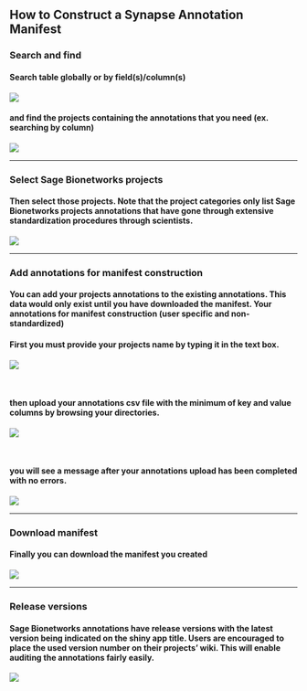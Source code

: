 ## How to Construct a Synapse Annotation Manifest

### Search and find 

#### Search table globally or by field(s)/column(s)

![](../img/search1.png)
<br>

#### and find the projects containing the annotations that you need (ex. searching by column)

![](../img/search2.png)

<hr/>

### Select Sage Bionetworks projects

#### Then select those projects. Note that the project categories only list Sage Bionetworks projects annotations that have gone through extensive standardization procedures through scientists.

![](../img/select.png)

<hr/>

### Add annotations for manifest construction

#### You can add your projects annotations to the existing annotations. This data would only exist until you have downloaded the manifest. Your annotations for manifest construction (user specific and non-standardized)

#### First you must provide your projects name by typing it in the text box. 

![](../img/add1.png)

<br>

#### then upload your annotations csv file with the minimum of key and value columns by browsing your directories.  

![](../img/add2.png)

<br>

#### you will see a message after your annotations upload has been completed with no errors.

![](../img/add3.png)

<hr/>

### Download manifest

#### Finally you can download the manifest you created 

![](../img/download.png)

<hr/>

### Release versions 

#### Sage Bionetworks annotations have release versions with the latest version being indicated on the shiny app title. Users are encouraged to place the used version number on their projects’ wiki. This will enable auditing the annotations fairly easily.

![](../img/releaseVersion.png)

